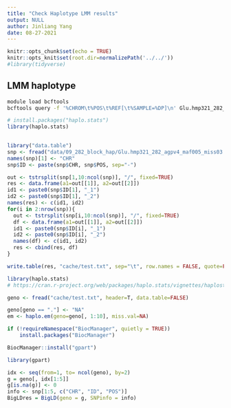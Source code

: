 ```yaml
---
title: "Check Haplotype LMM results"
output: NULL
author: Jinliang Yang
date: 08-27-2021
---
```



```r
knitr::opts_chunk$set(echo = TRUE) 
knitr::opts_knit$set(root.dir=normalizePath('../../')) 
#library(tidyverse)
```

## LMM haplotype

```bash
module load bcftools
bcftools query -f '%CHROM\t%POS\t%REF[\t%SAMPLE=%DP]\n' Glu.hmp321_282_agpv4_maf005_miss03.vcf  
```




```r
# install.packages("haplo.stats")
library(haplo.stats)

 
library("data.table")
snp <- fread("data/09_282_block_hap/Glu.hmp321_282_agpv4_maf005_miss03.vcf", data.table = FALSE, skip="##")
names(snp)[1] <- "CHR"
snp$ID <- paste(snp$CHR, snp$POS, sep="-")

out <- tstrsplit(snp[1,10:ncol(snp)], "/", fixed=TRUE)
res <- data.frame(a1=out[[1]], a2=out[[2]])
id1 <- paste0(snp$ID[1], "_1")
id2 <- paste0(snp$ID[1], "_2")
names(res) <- c(id1, id2)
for(i in 2:nrow(snp)){
  out <- tstrsplit(snp[i,10:ncol(snp)], "/", fixed=TRUE)
  df <- data.frame(a1=out[[1]], a2=out[[2]])
  id1 <- paste0(snp$ID[i], "_1")
  id2 <- paste0(snp$ID[i], "_2")
  names(df) <- c(id1, id2)
  res <- cbind(res, df)
}

write.table(res, "cache/test.txt", sep="\t", row.names = FALSE, quote=FALSE)
```



```r
library(haplo.stats)
# https://cran.r-project.org/web/packages/haplo.stats/vignettes/haplostats.pdf

geno <- fread("cache/test.txt", header=T, data.table=FALSE)

geno[geno == "."] <- "NA"
em <- haplo.em(geno=geno[, 1:10], miss.val=NA)
```

```r
if (!requireNamespace("BiocManager", quietly = TRUE))
    install.packages("BiocManager")

BiocManager::install("gpart")
```

```r
library(gpart)

idx <- seq(from=1, to= ncol(geno), by=2)
g = geno[, idx[1:5]]
g[is.na(g)] <- 0
info <- snp[1:5, c("CHR", "ID", "POS")]
BigLDres = BigLD(geno = g, SNPinfo = info)
```

